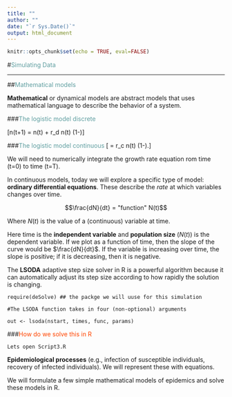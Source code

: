 ```yaml
---
title: ""
author: ""
date: "`r Sys.Date()`"
output: html_document
---
```


```r
knitr::opts_chunk$set(echo = TRUE, eval=FALSE)
```

#<span style="color:cadetblue">Simulating Data</span>

***

##<span style="color:cadetblue">Mathematical models</span>

**Mathematical** or dynamical models are abstract models that uses mathematical language to describe the behavior of a system.

###<span style="color:cadetblue">The logistic model discrete</span>

 \[n(t+1) = n(t) + r_d n(t) \left(1-\frac{n(t)}{K}\right)\]
 

 
###<span style="color:cadetblue">The logistic model continuous</span>
\[\frac{dn(t)}{dt} = r_c n(t) \left(1-\frac{n(t)}{K}\right).\]
 
We will need to numerically integrate the growth rate equation rom time \(t=0\) to time \(t=T\).

In continuous models, today we will explore a specific type of model:  **ordinary differential equations**. These describe the *rate* at which variables changes over time.

$$\frac{dN}{dt} = "function" N(t)$$

Where $N(t)$ is the value of a (continuous) variable at time. 

Here time is the **independent variable** and **population size** ($N(t)$) is the dependent variable. If we plot as a function
of time, then the slope of the curve would be $\frac{dN}{dt}$. If the variable is increasing over time, the slope is positive;
if it is decreasing, then it is negative. 

The **LSODA** adaptive step size solver in R is a powerful algorithm because it can automatically adjust its step size according to how rapidly the solution is changing.


```
require(deSolve) ## the packge we will uuse for this simulation

#The LSODA function takes in four (non-optional) arguments

out <- lsoda(nstart, times, func, params)
```




###<span style="color:orangered">How do we solve this in R</span>

```
Lets open Script3.R
```






**Epidemiological processes** (e.g.,
infection of susceptible individuals, recovery of infected individuals). We will represent these with equations.

We will formulate  a few simple mathematical models of epidemics and solve these models in R.